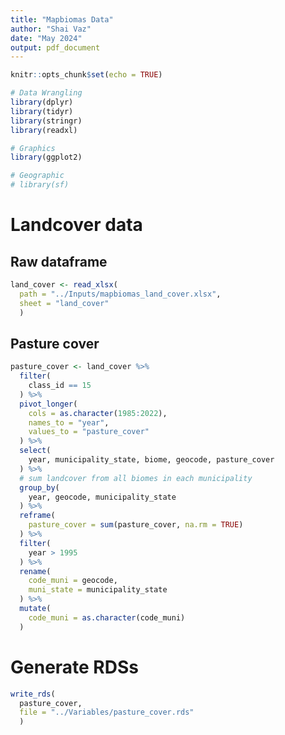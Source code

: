 ```yaml
---
title: "Mapbiomas Data"
author: "Shai Vaz"
date: "May 2024"
output: pdf_document
---
```


```r
knitr::opts_chunk$set(echo = TRUE)
```

```r
# Data Wrangling
library(dplyr)
library(tidyr)
library(stringr)
library(readxl)

# Graphics
library(ggplot2)

# Geographic
# library(sf)
```

# Landcover data

## Raw dataframe

```r
land_cover <- read_xlsx(
  path = "../Inputs/mapbiomas_land_cover.xlsx",
  sheet = "land_cover"
  )
```

## Pasture cover

```r
pasture_cover <- land_cover %>% 
  filter(
    class_id == 15
  ) %>% 
  pivot_longer(
    cols = as.character(1985:2022),
    names_to = "year",
    values_to = "pasture_cover"
  ) %>% 
  select(
    year, municipality_state, biome, geocode, pasture_cover
  ) %>% 
  # sum landcover from all biomes in each municipality
  group_by(
    year, geocode, municipality_state
  ) %>% 
  reframe(
    pasture_cover = sum(pasture_cover, na.rm = TRUE)
  ) %>% 
  filter(
    year > 1995
  ) %>% 
  rename(
    code_muni = geocode,
    muni_state = municipality_state
  ) %>% 
  mutate(
    code_muni = as.character(code_muni)
  )
```

# Generate RDSs

```r
write_rds(
  pasture_cover,
  file = "../Variables/pasture_cover.rds"
  )
```



